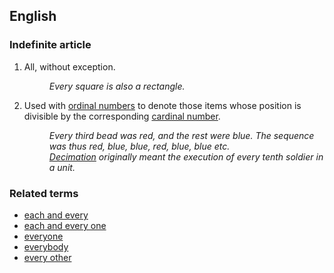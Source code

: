 ==English==

===Indefinite article===

# All, without exception.
#: ''Every square is also a rectangle.''
# Used with [[ordinal number]]s to denote those items whose position is divisible by the corresponding [[cardinal number]].
#: ''Every third bead was red, and the rest were blue.  The sequence was thus red, blue, blue, red, blue, blue etc.''
#: ''[[Decimation]] originally meant the execution of every tenth soldier in a unit.''

=== Related terms ===

*[[each and every]]
*[[each and every one]]
*[[everyone]]
*[[everybody]]
*[[every other]]